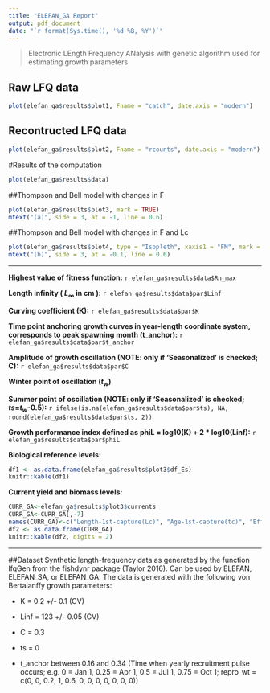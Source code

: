```yaml
---
title: "ELEFAN_GA Report"
output: pdf_document
date: "`r format(Sys.time(), '%d %B, %Y')`"
---
```


> Electronic LEngth Frequency ANalysis with genetic algorithm used for estimating growth parameters

## Raw LFQ data
```r
plot(elefan_ga$results$plot1, Fname = "catch", date.axis = "modern")
```

## Recontructed LFQ data
```r
plot(elefan_ga$results$plot2, Fname = "rcounts", date.axis = "modern")
```

#Results of the computation

```r
plot(elefan_ga$results$data)
```

##Thompson and Bell model with changes in F
```r
plot(elefan_ga$results$plot3, mark = TRUE)
mtext("(a)", side = 3, at = -1, line = 0.6)
```

##Thompson and Bell model with changes in F and Lc
```r
plot(elefan_ga$results$plot4, type = "Isopleth", xaxis1 = "FM", mark = TRUE, contour = 6)
mtext("(b)", side = 3, at = -0.1, line = 0.6)
```


******


**Highest value of fitness function:** `r elefan_ga$results$data$Rn_max`

**Length infinity ( $L_\infty$ in cm ):** `r elefan_ga$results$data$par$Linf`

**Curving coefficient (K):** `r elefan_ga$results$data$par$K`

**Time point anchoring growth curves in year-length coordinate system, corresponds to peak spawning month (t_anchor):** `r elefan_ga$results$data$par$t_anchor`

**Amplitude of growth oscillation (NOTE: only if 'Seasonalized' is checked; C):** `r elefan_ga$results$data$par$C`

**Winter point of oscillation ($t_w$)**

**Summer point of oscillation (NOTE: only if 'Seasonalized' is checked; $ts$=$t_w$-0.5):** `r ifelse(is.na(elefan_ga$results$data$par$ts), NA, round(elefan_ga$results$data$par$ts, 2))`

**Growth performance index defined as phiL = log10(K) + 2 * log10(Linf):** `r elefan_ga$results$data$par$phiL`

**Biological reference levels:**
```r
df1 <- as.data.frame(elefan_ga$results$plot3$df_Es)
knitr::kable(df1)
```

**Current yield and biomass levels:**
```r
CURR_GA<-elefan_ga$results$plot3$currents
CURR_GA<-CURR_GA[,-7]
names(CURR_GA)<-c("Length-1st-capture(Lc)", "Age-1st-capture(tc)", "Effort","Fishing mortality", "Catch", "Yield", "Biomass")
df2 <- as.data.frame(CURR_GA)
knitr::kable(df2, digits = 2)
```

******
##Dataset
Synthetic length-frequency data as generated by the function lfqGen from the fishdynr package (Taylor 2016). Can be used by ELEFAN, ELEFAN_SA, or ELEFAN_GA. The data is generated with the following von Bertalanffy growth parameters:

* K = 0.2 +/- 0.1 (CV)

* Linf = 123 +/- 0.05 (CV)

* C = 0.3

* ts = 0

* t_anchor between 0.16 and 0.34 (Time when yearly recruitment pulse occurs; e.g. 0 = Jan 1, 0.25 = Apr 1, 0.5 = Jul 1, 0.75 = Oct 1; repro_wt = c(0, 0, 0.2, 1, 0.6, 0, 0, 0, 0, 0, 0, 0))